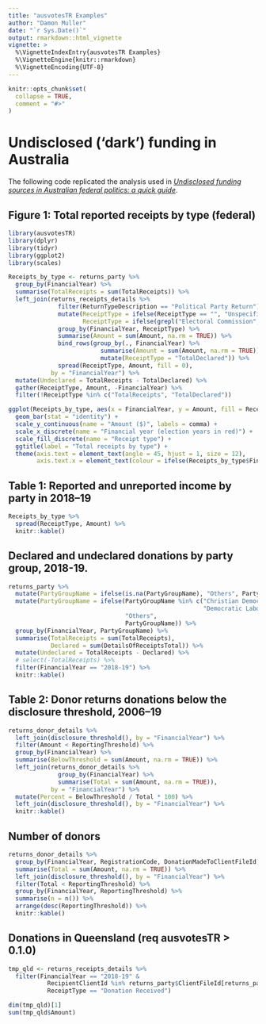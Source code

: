 ```yaml
---
title: "ausvotesTR Examples"
author: "Damon Muller"
date: "`r Sys.Date()`"
output: rmarkdown::html_vignette
vignette: >
  %\VignetteIndexEntry{ausvotesTR Examples}
  %\VignetteEngine{knitr::rmarkdown}
  %\VignetteEncoding{UTF-8}
---
```


```r
knitr::opts_chunk$set(
  collapse = TRUE,
  comment = "#>"
)
```

# Undisclosed ('dark') funding in Australia

The following code replicated the analysis used in [_Undisclosed funding sources in Australian federal politics: a quick guide_](https://parlinfo.aph.gov.au/parlInfo/download/library/prspub/7248350/upload_binary/7248350.pdf;fileType=application/pdf).

## Figure 1: Total reported receipts by type (federal)

```r
library(ausvotesTR)
library(dplyr)
library(tidyr)
library(ggplot2)
library(scales)

Receipts_by_type <- returns_party %>%
  group_by(FinancialYear) %>% 
  summarise(TotalReceipts = sum(TotalReceipts)) %>% 
  left_join(returns_receipts_details %>% 
              filter(ReturnTypeDescription == "Political Party Return") %>% 
              mutate(ReceiptType = ifelse(ReceiptType == "", "Unspecified", ReceiptType),
                     ReceiptType = ifelse(grepl("Electoral Commission", ReceivedFromClientName, fixed = TRUE), "Public Funding", ReceiptType)) %>% 
              group_by(FinancialYear, ReceiptType) %>% 
              summarise(Amount = sum(Amount, na.rm = TRUE)) %>% 
              bind_rows(group_by(., FinancialYear) %>% 
                          summarise(Amount = sum(Amount, na.rm = TRUE)) %>% 
                          mutate(ReceiptType = "TotalDeclared")) %>%
              spread(ReceiptType, Amount, fill = 0),
            by = "FinancialYear") %>%
  mutate(Undeclared = TotalReceipts - TotalDeclared) %>% 
  gather(ReceiptType, Amount, -FinancialYear) %>%
  filter(!ReceiptType %in% c("TotalReceipts", "TotalDeclared"))

ggplot(Receipts_by_type, aes(x = FinancialYear, y = Amount, fill = ReceiptType)) +
  geom_bar(stat = "identity") + 
  scale_y_continuous(name = "Amount ($)", labels = comma) +
  scale_x_discrete(name = "Financial year (election years in red)") +
  scale_fill_discrete(name = "Receipt type") +
  ggtitle(label = "Total receipts by type") +
  theme(axis.text = element_text(angle = 45, hjust = 1, size = 12),
        axis.text.x = element_text(colour = ifelse(Receipts_by_type$FinancialYear %in% c("2018-19", "2015-16", "2013-14", "2010-11", "2007-08", "2004-05", "2001-02", "1998-99"), "red", "black")))

```

## Table 1: Reported and unreported income by party in 2018–19

```r
Receipts_by_type %>% 
  spread(ReceiptType, Amount) %>% 
  knitr::kable()
```


## Declared and undeclared donations by party group, 2018-19.

```r
returns_party %>% 
  mutate(PartyGroupName = ifelse(is.na(PartyGroupName), "Others", PartyGroupName)) %>% 
  mutate(PartyGroupName = ifelse(PartyGroupName %in% c("Christian Democratic Party (Fred Nile Group)", 
                                                       "Democratic Labor Party"), 
                                 "Others", 
                                 PartyGroupName)) %>% 
  group_by(FinancialYear, PartyGroupName) %>% 
  summarise(TotalReceipts = sum(TotalReceipts),
            Declared = sum(DetailsOfReceiptsTotal)) %>% 
  mutate(Undeclared = TotalReceipts - Declared) %>% 
  # select(-TotalReceipts) %>% 
  filter(FinancialYear == "2018-19") %>% 
  knitr::kable()
```

## Table 2: Donor returns donations below the disclosure threshold, 2006–19

```r
returns_donor_details %>% 
  left_join(disclosure_threshold(), by = "FinancialYear") %>% 
  filter(Amount < ReportingThreshold) %>% 
  group_by(FinancialYear) %>% 
  summarise(BelowThreshold = sum(Amount, na.rm = TRUE)) %>% 
  left_join(returns_donor_details %>% 
              group_by(FinancialYear) %>% 
              summarise(Total = sum(Amount, na.rm = TRUE)),
            by = "FinancialYear") %>% 
  mutate(Percent = BelowThreshold / Total * 100) %>% 
  left_join(disclosure_threshold(), by = "FinancialYear") %>% 
  knitr::kable()
```

## Number of donors 

```r
returns_donor_details %>% 
  group_by(FinancialYear, RegistrationCode, DonationMadeToClientFileId) %>% 
  summarise(Total = sum(Amount, na.rm = TRUE)) %>% 
  left_join(disclosure_threshold(), by = "FinancialYear") %>%
  filter(Total < ReportingThreshold) %>% 
  group_by(FinancialYear, ReportingThreshold) %>% 
  summarise(n = n()) %>% 
  arrange(desc(ReportingThreshold)) %>% 
  knitr::kable()
```

## Donations in Queensland (req ausvotesTR > 0.1.0)

```r
tmp_qld <- returns_receipts_details %>% 
  filter(FinancialYear == "2018-19" & 
           RecipientClientId %in% returns_party$ClientFileId[returns_party$FinancialYear == "2018-19" & returns_party$State == "QLD"] & 
           ReceiptType == "Donation Received")

dim(tmp_qld)[1]
sum(tmp_qld$Amount)

```
